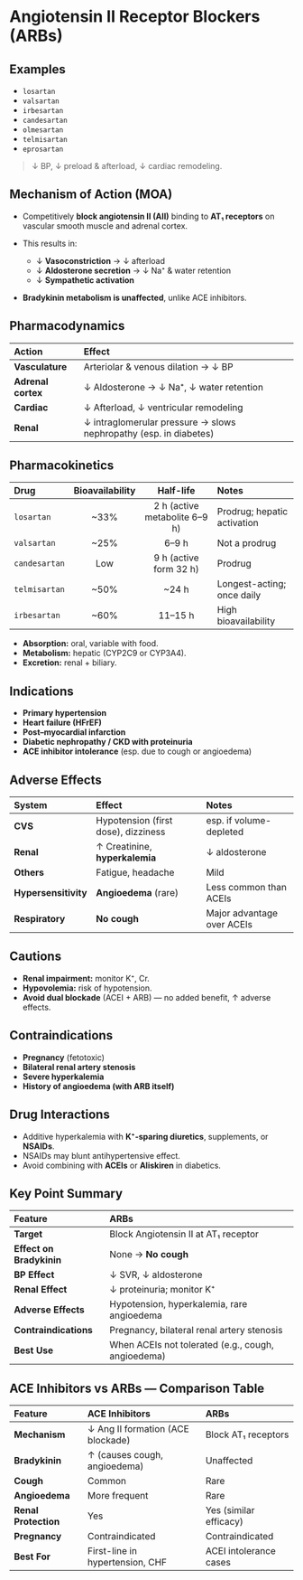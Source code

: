 # Angiotensin II Receptor Blockers (ARBs)

## Examples

- `losartan`
- `valsartan`
- `irbesartan`
- `candesartan`
- `olmesartan`
- `telmisartan`
- `eprosartan`

> ↓ BP, ↓ preload & afterload, ↓ cardiac remodeling.

## Mechanism of Action (MOA)

- Competitively **block angiotensin II (AII)** binding to **AT₁ receptors** on vascular smooth muscle and adrenal cortex.
- This results in:
  - ↓ **Vasoconstriction** → ↓ afterload
  - ↓ **Aldosterone secretion** → ↓ Na⁺ & water retention
  - ↓ **Sympathetic activation**

- **Bradykinin metabolism is unaffected**, unlike ACE inhibitors.

## Pharmacodynamics

| Action             | Effect                                                            |
| :----------------- | :---------------------------------------------------------------- |
| **Vasculature**    | Arteriolar & venous dilation → ↓ BP                               |
| **Adrenal cortex** | ↓ Aldosterone → ↓ Na⁺, ↓ water retention                          |
| **Cardiac**        | ↓ Afterload, ↓ ventricular remodeling                             |
| **Renal**          | ↓ intraglomerular pressure → slows nephropathy (esp. in diabetes) |

## Pharmacokinetics

| Drug          | Bioavailability |           Half-life           | Notes                       |
| :------------ | :-------------: | :---------------------------: | :-------------------------- |
| `losartan`    |      ~33%       | 2 h (active metabolite 6–9 h) | Prodrug; hepatic activation |
| `valsartan`   |      ~25%       |             6–9 h             | Not a prodrug               |
| `candesartan` |       Low       |    9 h (active form 32 h)     | Prodrug                     |
| `telmisartan` |      ~50%       |             ~24 h             | Longest-acting; once daily  |
| `irbesartan`  |      ~60%       |            11–15 h            | High bioavailability        |

- **Absorption:** oral, variable with food.
- **Metabolism:** hepatic (CYP2C9 or CYP3A4).
- **Excretion:** renal + biliary.

## Indications

- **Primary hypertension**
- **Heart failure (HFrEF)**
- **Post–myocardial infarction**
- **Diabetic nephropathy / CKD with proteinuria**
- **ACE inhibitor intolerance** (esp. due to cough or angioedema)

## Adverse Effects

| System               | Effect                              | Notes                      |
| :------------------- | :---------------------------------- | :------------------------- |
| **CVS**              | Hypotension (first dose), dizziness | esp. if volume-depleted    |
| **Renal**            | ↑ Creatinine, **hyperkalemia**      | ↓ aldosterone              |
| **Others**           | Fatigue, headache                   | Mild                       |
| **Hypersensitivity** | **Angioedema** (rare)               | Less common than ACEIs     |
| **Respiratory**      | **No cough**                        | Major advantage over ACEIs |

## Cautions

- **Renal impairment:** monitor K⁺, Cr.
- **Hypovolemia:** risk of hypotension.
- **Avoid dual blockade** (ACEI + ARB) — no added benefit, ↑ adverse effects.

## Contraindications

- **Pregnancy** (fetotoxic)
- **Bilateral renal artery stenosis**
- **Severe hyperkalemia**
- **History of angioedema (with ARB itself)**

## Drug Interactions

- Additive hyperkalemia with **K⁺-sparing diuretics**, supplements, or **NSAIDs**.
- NSAIDs may blunt antihypertensive effect.
- Avoid combining with **ACEIs** or **Aliskiren** in diabetics.

## Key Point Summary

| Feature                  | ARBs                                               |
| :----------------------- | :------------------------------------------------- |
| **Target**               | Block Angiotensin II at AT₁ receptor               |
| **Effect on Bradykinin** | None → **No cough**                                |
| **BP Effect**            | ↓ SVR, ↓ aldosterone                               |
| **Renal Effect**         | ↓ proteinuria; monitor K⁺                          |
| **Adverse Effects**      | Hypotension, hyperkalemia, rare angioedema         |
| **Contraindications**    | Pregnancy, bilateral renal artery stenosis         |
| **Best Use**             | When ACEIs not tolerated (e.g., cough, angioedema) |

## ACE Inhibitors vs ARBs — Comparison Table

| Feature              | ACE Inhibitors                    | ARBs                   |
| :------------------- | :-------------------------------- | :--------------------- |
| **Mechanism**        | ↓ Ang II formation (ACE blockade) | Block AT₁ receptors    |
| **Bradykinin**       | ↑ (causes cough, angioedema)      | Unaffected             |
| **Cough**            | Common                            | Rare                   |
| **Angioedema**       | More frequent                     | Rare                   |
| **Renal Protection** | Yes                               | Yes (similar efficacy) |
| **Pregnancy**        | Contraindicated                   | Contraindicated        |
| **Best For**         | First-line in hypertension, CHF   | ACEI intolerance cases |
